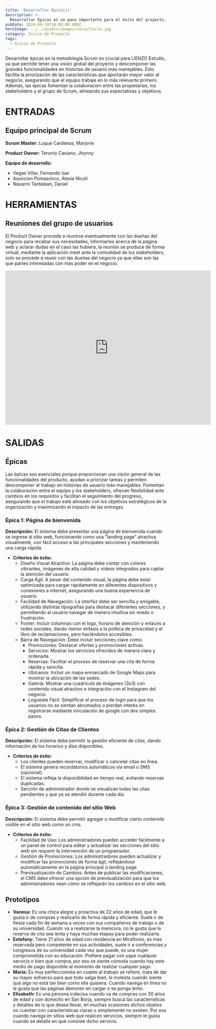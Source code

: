 ```yaml
---
title: 'Desarrollar Épica(s)'
description: >-
  Desarrollar Épicas es un paso importante para el éxito del proyecto.
pubDate: 2024-09-19T18:00:00.000Z
heroImage: ../../assets/images/consultoria.jpg
category: Inicio de Proyecto
tags:
  - Inicio de Proyecto
---
```


Desarrollar épicas en la metodología Scrum es crucial para LIENZO Estudio, ya que
permite tener una visión global del proyecto y descomponer las grandes funcionalidades en
historias de usuario más manejables. Esto facilita la priorización de las características que
aportarán mayor valor al negocio, asegurando que el equipo trabaje en lo más relevante primero.
Además, las épicas fomentan la colaboración entre las propietarias, los stakeholders y el grupo de Scrum,
alineando sus expectativas y objetivos.

# ENTRADAS

## Equipo principal de Scrum

**Scrum Master:** Luque Cardenas, Marjorie

**Product Owner:** Tenorio Casiano, Jhonny

**Equipo de desarrollo:**

- Vegas Villar, Fernando Isaí
- Asuncion Pomasonco, Alexia Nicoll
- Navarro Tantalean, Daniel

# HERRAMIENTAS

## Reuniones del grupo de usuarios

El Product Owner procede a reunirse eventualmente con las dueñas del negocio para recabar sus necesidades, 
informarles acerca de la página web y aclarar dudas en el caso las hubiera, la reunión se produce de forma virtual, 
mediante la aplicación meet ante la comodidad de los stakeholders, solo se procede a reunir con las dueñas del negocio 
ya que ellas son las que partes interesadas con más poder en el negocio.

<div style={{ display: "flex", justifyContent: "center", marginBottom: "50px" }}>
  <iframe
    src="https://drive.google.com/file/d/17WrewZ9IFSc09OAoa7JqjB_7XcVpohdR/preview"
    width="640"
    height="480"
    frameborder="0"
    allowfullscreen>
  </iframe>
</div>

# SALIDAS

## Épicas

Las épicas son esenciales porque proporcionan una visión general de las funcionalidades
del producto, ayudan a priorizar tareas y permiten descomponer el trabajo en historias de usuario
más manejables. Fomentan la colaboración entre el equipo y los stakeholders, ofrecen flexibilidad
ante cambios en los requisitos y facilitan el seguimiento del progreso, asegurando que el trabajo
esté alineado con los objetivos estratégicos de la organización y maximizando el impacto de las
entregas.

### Épica 1: Página de bienvenida

**Descripción:** El sistema debe presentar una página de bienvenida cuando se ingrese al sitio web, funcionando como 
una “landing page” atractiva visualmente, con fácil acceso a las principales secciones y manteniendo 
una carga rápida.

- **Criterios de éxito:**
  <ul style={{ listStyleType: "circle", paddingLeft: "20px" }}>
    <li>Diseño Visual Atractivo: La página debe contar con colores vibrantes, imágenes de alta calidad y videos integrados para captar la atención del usuario.</li>
    <li>Carga Ágil: A pesar del contenido visual, la página debe estar optimizada para cargar rápidamente en diferentes dispositivos y conexiones a internet, asegurando una buena experiencia de usuario.</li>
    <li>Facilidad de Navegación: La interfaz debe ser sencilla y amigable, utilizando distintas tipografías para destacar diferentes secciones, y permitiendo al usuario navegar de manera intuitiva sin miedo o frustración.</li>
    <li>Footer: Incluir columnas con el logo, horario de atención y enlaces a redes sociales, dando menor énfasis a la política de privacidad y el libro de reclamaciones, pero haciéndolos accesibles.</li>
    <li>
      Barra de Navegación: Debe incluir secciones clave como:
      <ul style={{ listStyleType: "square", paddingLeft: "20px" }}>
        <li>Promociones: Destacar ofertas y promociones activas.</li>
        <li>Servicios: Mostrar los servicios ofrecidos de manera clara y ordenada.</li>
        <li>Reservas: Facilitar el proceso de reservar una cita de forma rápida y sencilla.</li>
        <li>Ubícanos: Incluir un mapa enmarcado de Google Maps para mostrar la ubicación de las sedes.</li>
        <li>Galería: Mostrar una cuadrícula de imágenes (3x3) con contenido visual atractivo e integración con el Instagram del negocio.</li>
        <li>Logueate Fácil: Simplificar el proceso de login para que los usuarios no se sientan abrumados o pierdan interés en registrarse mediante vinculación de google con dos simples pasos.</li>
      </ul>
    </li>
  </ul>

### Épica 2: Gestión de Citas de Clientes

**Descripción:** El sistema debe permitir la gestión eficiente de citas, dando información de los horarios y días disponibles.

- **Criterios de éxito:**
  <ul style={{ listStyleType: "circle", paddingLeft: "20px" }}>
    <li>Los clientes pueden reservar, modificar o cancelar citas en línea.</li>
    <li>El sistema genera recordatorios automáticos vía email o SMS (opcional).</li>
    <li>El sistema refleja la disponibilidad en tiempo real, evitando reservas duplicadas.</li>
    <li>Sección de administrador donde se visualizan todas las citas pendientes y que ya se atendió durante cada día.</li>
  </ul>

### Épica 3: Gestión de contenido del sitio Web

**Descripción:** El sistema debe permitir agregar o modificar cierto contenido visible en el sitio web como un cms.

- **Criterios de éxito:**
  <ul style={{ listStyleType: "circle", paddingLeft: "20px" }}>
    <li>Facilidad de Uso: Los administradores pueden acceder fácilmente a un panel de control para editar y actualizar 
    las secciones del sitio web sin requerir la intervención de un programador.</li>
    <li>Gestión de Promociones: Los administradores pueden actualizar y modificar las promociones de forma ágil, 
    reflejándose automáticamente en la página principal o landing page.</li>
    <li>Previsualización de Cambios: Antes de publicar las modificaciones, el CMS debe ofrecer una opción de previsualización 
    para que los administradores vean cómo se reflejarán los cambios en el sitio web.</li>
  </ul>

## Prototipos

- **Vanesa:** Es una chica alegre y proactiva de 22 años de edad, que le gusta ir de compras y realizarlo de forma rápida 
y eficiente. Suele ir de fiesta cada fin de semana a veces con sus compañeros de trabajo o de su universidad. Cuando va a 
realizarse la manicura, no le gusta que la reserva de cita sea lenta y haya muchas etapas para poder realizarla.
- **Estefany:** Tiene 21 años de edad con residencia en Miraflores, es más reservada pero competente en sus actividades, 
suele ir a conferencias y congresos de su universidad cada vez que puede, es una mujer comprometida con su educación. 
Prefiere pagar con yape cualquier servicio o bien que compra, por eso se siente cómoda cuando hay este medio de pago 
disponible al momento de realizar cualquier pago.
- **María:** Es muy perfeccionista en cuanto al trabajo se refiere, trata de dar su mayor esfuerzo para que todo salga bien, 
le molesta cuando siente que algo no está tan bien como ella quisiera. Cuando navega en línea no le gusta que las páginas 
demoren en cargar o se ponga lento.
- **Elisabeth:** Es una persona indecisa cuando va de compras con 30 años de edad y con domicilio en San Borja, siempre busca 
las características y detalles de lo que desea llevar, en muchas ocasiones dichos objetos no cuentan con características 
claras o simplemente no existen. Por eso cuando navega en sitios web que realicen servicios, siempre le gusta cuando se 
detalla en qué consiste dicho servicio.